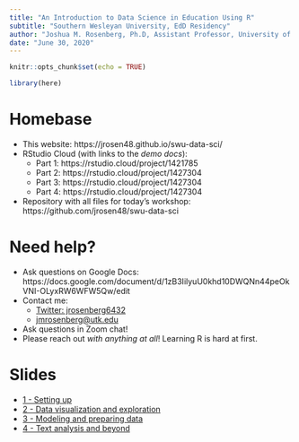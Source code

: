 ```yaml
---
title: "An Introduction to Data Science in Education Using R"
subtitle: "Southern Wesleyan University, EdD Residency"
author: "Joshua M. Rosenberg, Ph.D, Assistant Professor, University of Tennessee, Knoxville"
date: "June 30, 2020"
---
```


```r
knitr::opts_chunk$set(echo = TRUE)

library(here)
```

# Homebase

- This website: https://jrosen48.github.io/swu-data-sci/
- RStudio Cloud (with links to the *demo docs*): 
  - Part 1: https://rstudio.cloud/project/1421785
  - Part 2: https://rstudio.cloud/project/1427304
  - Part 3: https://rstudio.cloud/project/1427304
  - Part 4: https://rstudio.cloud/project/1427304
  
- Repository with all files for today's workshop: https://github.com/jrosen48/swu-data-sci

# Need help?

- Ask questions on Google Docs: https://docs.google.com/document/d/1zB3IilyuU0khd10DWQNn44peOkVNI-OLyxRW6WFW5Qw/edit
- Contact me:
  * [Twitter: jrosenberg6432](https://twitter.com/jrosenberg6432)
  * [jmrosenberg@utk.edu](mailto:jmrosenberg@utk.edu)
- Ask questions in Zoom chat!
- Please reach out *with anything at all*! Learning R is hard at first.

# Slides

- [1 - Setting up](1-setting-up.html)
- [2 - Data visualization and exploration](2-data-viz-and-data-exploration.html)
- [3 - Modeling and preparing data](3-modeling-and-preparing.html)
- [4 - Text analysis and beyond](4-text-analysis-and-beyond.html)
